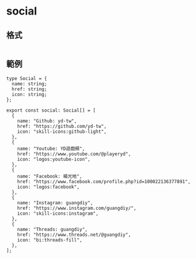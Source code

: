 # social
## 格式
```

```

## 範例
```
type Social = {
  name: string;
  href: string;
  icon: string;
};

export const social: Social[] = [
  {
    name: "Github: yd-tw",
    href: "https://github.com/yd-tw",
    icon: "skill-icons:github-light",
  },
  {
    name: "Youtube: YD遊戲頻",
    href: "https://www.youtube.com/@playeryd",
    icon: "logos:youtube-icon",
  },
  {
    name: "Facebook: 楊光地",
    href: "https://www.facebook.com/profile.php?id=100022136377891",
    icon: "logos:facebook",
  },
  {
    name: "Instagram: guangdiy",
    href: "https://www.instagram.com/guangdiy/",
    icon: "skill-icons:instagram",
  },
  {
    name: "Threads: guangdiy",
    href: "https://www.threads.net/@guangdiy",
    icon: "bi:threads-fill",
  },
];
```